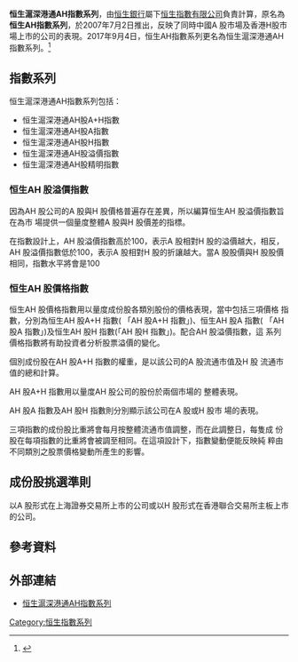{{noteTA
|1=zh-hans:恒生;zh-hk:恒生;zh-sg:恒生;zh-tw:恒生;
}}

'''恒生滬深港通AH指數系列'''，由[[恒生銀行|恒生銀行]]屬下[[恒生指數有限公司|恒生指數有限公司]]負責計算，原名為'''恒生AH指數系列'''，於2007年7月2日推出，反映了同時中國A 股市場及香港H股市場上市的公司的表現。2017年9月4日，恒生AH指數系列更名為恒生滬深港通AH指數系列。<ref>{{cite web |title=恒生 AH 指數系列的成份股挑選細則更新及指數名稱更改 |url=https://www.hsi.com.hk/static/uploads/contents/zh_hk/news/indexChgNotice/20170726T000000.pdf |publisher=[[恒生指數有限公司|恒生指數有限公司]] |date=2017-07-26 |access-date=2021-08-22 |archive-date=2021-08-22 |archive-url=https://web.archive.org/web/20210822124801/https://www.hsi.com.hk/static/uploads/contents/zh_hk/news/indexChgNotice/20170726T000000.pdf |dead-url=no }}</ref>

== 指數系列 ==
恒生滬深港通AH指數系列包括：
* 恒生滬深港通AH股A+H指數
* 恒生滬深港通AH股A指數
* 恒生滬深港通AH股H指數
* 恒生滬深港通AH股溢價指數
* 恒生滬深港通AH股精明指數

===恒生AH 股溢價指數===
因為AH 股公司的A 股與H 股價格普遍存在差異，所以編算恒生AH 股溢價指數旨在為市
場提供一個量度整體A 股與H 股價差的指標。

在指數設計上，AH 股溢價指數高於100，表示A 股相對H 股的溢價越大，相反，AH 股溢價指數低於100，表示A 股相對H 股的折讓越大。當A 股股價與H 股股價相同，指數水平將會是100

===恒生AH 股價格指數===

恒生AH 股價格指數用以量度成份股各類別股份的價格表現，當中包括三項價格
指數，分別為恒生AH 股A+H 指數( 「AH 股A+H 指數」)、恒生AH 股A 指數( 「AH
股A 指數」)及恒生AH 股H 指數(「AH 股H 指數」)。配合AH 股溢價指數，這
系列價格指數將有助投資者分析股票溢價的變化。

個別成份股在AH 股A+H 指數的權重，是以該公司的A 股流通市值及H 股
流通市值的總和計算。

AH 股A+H 指數用以量度AH 股公司的股份於兩個市場的
整體表現。

AH 股A 指數及AH 股H 指數則分別顯示該公司在A 股或H 股市
場的表現。

三項指數的成份股比重將會每月按整體流通市值調整，而在此調整日，每隻成
份股在每項指數的比重將會被調至相同。在這項設計下，指數變動便能反映純
粹由不同類別之股票價格變動所產生的影響。

==成份股挑選準則==

以A 股形式在上海證券交易所上市的公司或以H 股形式在香港聯合交易所主板上市的公司。

== 參考資料 ==
{{reflist}}

== 外部連結 ==
* [https://www.hsi.com.hk/chi/indexes/all-indexes/chinaah 恒生滬深港通AH指數系列] {{Wayback|url=https://www.hsi.com.hk/chi/indexes/all-indexes/chinaah |date=20210822124759 }}

[[Category:恒生指數系列|Category:恒生指數系列]]